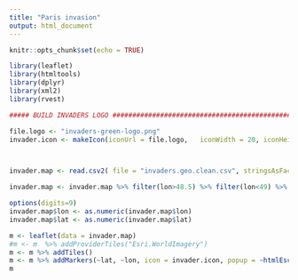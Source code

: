 ```yaml
---
title: "Paris invasion"
output: html_document
---
```


```r
knitr::opts_chunk$set(echo = TRUE)
```


```r
library(leaflet)
library(htmltools)
library(dplyr)
library(xml2)
library(rvest)

##### BUILD INVADERS LOGO ###########################################################

file.logo <- "invaders-green-logo.png"
invader.icon <- makeIcon(iconUrl = file.logo,   iconWidth = 20, iconHeight = 20)



invader.map <- read.csv2( file = "invaders.geo.clean.csv", stringsAsFactors = F)

invader.map <- invader.map %>% filter(lon>48.5) %>% filter(lon<49) %>% filter(lat >2.12) %>% filter(lat <2.49)

options(digits=9)
invader.map$lon <- as.numeric(invader.map$lon)
invader.map$lat <- as.numeric(invader.map$lat)

m <- leaflet(data = invader.map) 
#m <- m  %>% addProviderTiles("Esri.WorldImagery")
m <- m %>% addTiles() 
m <- m %>% addMarkers(~lat, ~lon, icon = invader.icon, popup = ~htmlEscape(paste(invader, address, invaders.geo, lat, lon)))
m
```
